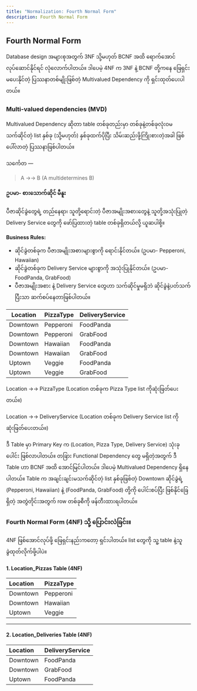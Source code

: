 ```yaml
---
title: "Normalization: Fourth Normal Form"
description: Fourth Normal Form
---
```


## Fourth Normal Form 
Database design အများစုအတွက် 3NF သို့မဟုတ် BCNF အထိ ရောက်အောင် လုပ်ဆောင်နိုင်ရင် လုံလောက်ပါတယ်။ 
ဒါပေမဲ့ 4NF က 3NF နဲ့ BCNF တို့ကနေ ဖြေရှင်းမပေးနိုင်တဲ့ ပြဿနာတစ်မျိုးဖြစ်တဲ့ Multivalued Dependency ကို ရှင်းထုတ်ပေးပါတယ်။

### Multi-valued dependencies (MVD)

Multivalued Dependency ဆိုတာ table တစ်ခုတည်းမှာ တစ်ခုနဲ့တစ်ခုလုံးဝမသက်ဆိုင်တဲ့ list နှစ်ခု (သို့မဟုတ်) နှစ်ခုထက်ပိုပြီး သိမ်းဆည်းဖို့ကြိုးစားတဲ့အခါ ဖြစ်ပေါ်လာတဲ့ ပြဿနာဖြစ်ပါတယ်။

သင်္ကေတ —  

> A →→ B (A multidetermines B)

#### ဥပမာ- စားသောက်ဆိုင် မီနူး 

ပီဇာဆိုင်ခွဲတွေရဲ့ တည်နေရာ၊ သူတို့ရောင်းတဲ့ ပီဇာအမျိုးအစားတွေနဲ့ သူတို့အသုံးပြုတဲ့ Delivery Service တွေကို ဖော်ပြထားတဲ့ table တစ်ခုရှိတယ်လို့ ယူဆပါစို့။

**Business Rules:**

- ဆိုင်ခွဲတစ်ခုက ပီဇာအမျိုးအစားများစွာကို ရောင်းနိုင်တယ်။ (ဥပမာ- Pepperoni, Hawaiian)
- ဆိုင်ခွဲတစ်ခုက Delivery Service များစွာကို အသုံးပြုနိုင်တယ်။ (ဥပမာ- FoodPanda, GrabFood)
- ပီဇာအမျိုးအစား နဲ့ Delivery Service တွေဟာ သက်ဆိုင်မှုမရှိဘဲ ဆိုင်ခွဲနဲ့ပတ်သက်ပြီးသာ ဆက်စပ်နေတာဖြစ်ပါတယ်။

| Location | PizzaType | DeliveryService |
| --- | --- | --- |
|Downtown | Pepperoni | FoodPanda |
|Downtown | Pepperoni | GrabFood |
|Downtown | Hawaiian | FoodPanda |
|Downtown | Hawaiian | GrabFood |
|Uptown | Veggie | FoodPanda |
|Uptown | Veggie | GrabFood |

Location →→ PizzaType (Location တစ်ခုက Pizza Type list ကိုဆုံးဖြတ်ပေးတယ်။)

Location →→ DeliveryService (Location တစ်ခုက Delivery Service list ကိုဆုံးဖြတ်ပေးတယ်။)

ဒီ Table မှာ Primary Key က (Location, Pizza Type, Delivery Service) သုံးခုပေါင်း ဖြစ်လာပါတယ်။ 
တခြား Functional Dependency တွေ မရှိတဲ့အတွက် ဒီ Table ဟာ BCNF အထိ အောင်မြင်ပါတယ်။ ဒါပေမဲ့ Multivalued Dependency ရှိနေပါတယ်။
Table က အချင်းချင်းမသက်ဆိုင်တဲ့ list နှစ်ခုဖြစ်တဲ့ Downtown ဆိုင်ခွဲရဲ့ (Pepperoni, Hawaiian) နဲ့ (FoodPanda, GrabFood) တို့ကို ပေါင်းစပ်ပြီး ဖြစ်နိုင်ခြေရှိတဲ့ အတွဲတိုင်းအတွက် row တစ်ခုစီကို ဖန်တီးထားရပါတယ်။

### Fourth Normal Form (4NF) သို့ ပြောင်းလဲခြင်း။

4NF ဖြစ်အောင်လုပ်ဖို့ ဖြေရှင်းနည်းကတော့ ရှင်းပါတယ်။ list တွေကို သူ့ table နဲ့သူ ခွဲထုတ်လိုက်ဖို့ပါပဲ။

#### 1. Location_Pizzas Table (4NF)

| Location | PizzaType |
| :--- | :--- |
| Downtown | Pepperoni |
| Downtown | Hawaiian |
| Uptown | Veggie |

----

#### 2. Location_Deliveries Table (4NF)

| Location | DeliveryService |
| :--- | :--- |
| Downtown | FoodPanda |
| Downtown | GrabFood |
| Uptown | FoodPanda |